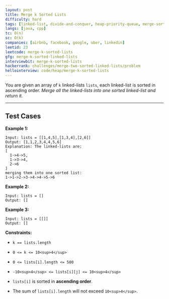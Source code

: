 ```yaml
---
layout: post
title: Merge k Sorted Lists
difficulty: hard
tags: [linked-list, divide-and-conquer, heap-priority-queue, merge-sort]
langs: [java, cpp]
tc: O(n)
sc: O(k)
companies: [airbnb, facebook, google, uber, linkedin]
leetid: 23
leetcode: merge-k-sorted-lists
gfg: merge-k-sorted-linked-lists
interviewbit: merge-k-sorted-lists
hackerrank: challenges/merge-two-sorted-linked-lists/problem
hellointerview: code/heap/merge-k-sorted-lists
---
```

You are given an array of `k` linked-lists `lists`, each linked-list is sorted in ascending order.
*Merge all the linked-lists into one sorted linked-list and return it.*
 
---
## Test Cases
**Example 1:**
```
Input: lists = [[1,4,5],[1,3,4],[2,6]]
Output: [1,1,2,3,4,4,5,6]
Explanation: The linked-lists are:
[
  1->4->5,
  1->3->4,
  2->6
]
merging them into one sorted list:
1->1->2->3->4->4->5->6
```
**Example 2:**
```
Input: lists = []
Output: []
```
**Example 3:**
```
Input: lists = [[]]
Output: []
```
 
**Constraints:**
	
* `k == lists.length`
	
* `0 <= k <= 10<sup>4</sup>`
	
* `0 <= lists[i].length <= 500`
	
* `-10<sup>4</sup> <= lists[i][j] <= 10<sup>4</sup>`
	
* `lists[i]` is sorted in **ascending order**.
	
* The sum of `lists[i].length` will not exceed `10<sup>4</sup>`.

